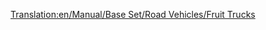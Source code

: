 [[Translation:en/Manual/Base Set/Road Vehicles/Fruit Trucks]]
{{hu/Manual/Base Set/Road Vehicles/Navbox Közúti járművek}}
{{hu/Manual/Base Set/Road Vehicles/Közúti járművek|name     = Balogh gyümölcsszállító
  |img      = en/Archive/Old 32bpp/Balogh Fruit Truck.png
  |price    = £4,838 ($9,676)  
  |speed    = 30 mph (48 km/h)
  |annual   = £421 ($842)
  |designed = 1935
  |life     = 15
  |capacity = 18 tonna [[hu/Manual/Base Set/Cargos/Gyümölcs|gyümölcs]]
}}
{{hu/Manual/Base Set/Road Vehicles/Közúti járművek|name     = Uhl gyümölcsszállító
  |img      = en/Archive/Old 32bpp/Uhl Fruit Truck.png
  |price    = £6,068 ($12,136) 
  |speed    = 55 mph (88 km/h)
  |annual   = £787 ($1,574)
  |designed = 1978
  |life     = 15
  |capacity = 20 tonna [[hu/Manual/Base Set/Cargos/Gyümölcs|gyümölcs]]
}}
{{hu/Manual/Base Set/Road Vehicles/Közúti járművek|name     = Kelling gyümölcsszállító
  |img      = en/Archive/Old 32bpp/Kelling Fruit Truck.png
  |price    = £6,478 ($12,956) 
  |speed    = 70 mph (112 km/h)
  |annual   = £1,125 ($2,250)
  |designed = 2012
  |life     = 15
  |capacity = 23 tonna [[hu/Manual/Base Set/Cargos/Gyümölcs|gyümölcs]]
}}